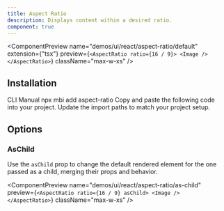 ```yaml
---
title: Aspect Ratio
description: Displays content within a desired ratio.
component: true
---
```


<ComponentPreview
  name="demos/ui/react/aspect-ratio/default"
  extension={"tsx"}
  preview={`<AspectRatio ratio={16 / 9}>
  <Image />
</AspectRatio>`}
  className="max-w-xs"
/>

## Installation

<Tabs defaultValue="cli">
<TabsList>
<TabsTrigger value="cli">
CLI
</TabsTrigger>
<TabsTrigger value="manual">  
Manual
</TabsTrigger>
</TabsList>

<TabsContent value="cli">
<Bash>
<BashCommand>npx</BashCommand> mbi add aspect-ratio
</Bash>
</TabsContent>

<TabsContent value="manual">
<Steps>
  <Step>Copy and paste the following code into your project.</Step>
  <ComponentSource
    name={["ui/react/aspect-ratio"]}
    extension={["tsx"]}
  />
  <Step>Update the import paths to match your project setup.</Step>
</Steps>
</TabsContent>
</Tabs>

## Options

### AsChild

Use the `asChild` prop to change the default rendered element for the one passed as a child, merging their props and behavior.

<ComponentPreview
  name="demos/ui/react/aspect-ratio/as-child"
  preview={`<AspectRatio ratio={16 / 9} asChild>
  <Image />
</AspectRatio>`}
  className="max-w-xs"
/>
